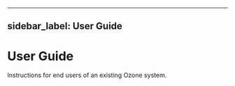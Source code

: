 
---
sidebar_label: User Guide
---

# User Guide


Instructions for end users of an existing Ozone system.

<DocCardList/>
